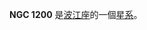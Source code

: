 {{NGCInfoBox|NGCID=NGC 1200|發現者=弗里德里希·威廉·赫歇爾|發現日期=1785年11月27日|其他編號=MCG -2-8-43|曆元=J2000.0|赤經=3時3分54.5秒
|赤緯=-11°59'29"|星座=波江座|星體=星系|星等=12.5|表面亮度=14.6|藍等=13.5}}

'''NGC 1200''' 是[[波江座|波江座]]的一個[[星系|星系]]。

{{NGCReference|1200}}
{{Catalogs|NGC=1200}}